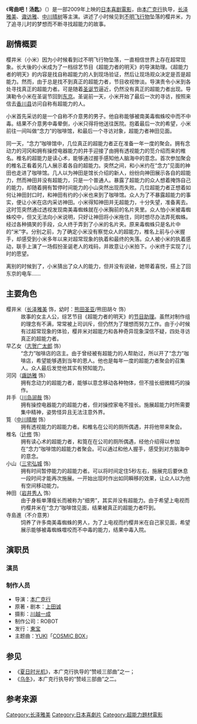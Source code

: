 {{noteTA
|G1=JP Show}}
{{Infobox Film
| name = 弯曲吧！汤匙
| original_name  = 曲がれ!スプーン
| image =  
| caption = 
| director = [[本广克行|本广克行]]
| producer = 本広克行
| producer_2 =  [[龟山千宏|龟山千宏]]<br>阿部秀司<br>安永義郎<br>鳥永能成<br>杉田成道
| writer = [[上田诚|上田诚]] 
| based on =  上田诚
| starring = [[长泽雅美|长泽雅美]]<br>[[三宅弘城|三宅弘城]]<br>[[诹访雅|诹访雅]]<br>[[中川晴树|中川晴树]]<br>[[辻修|辻修]]<br>[[川岛润哉|川岛润哉]]<br>[[岩井秀人|岩井秀人]]
| cinematography = [[川越一成|川越一成]] 
| music =  [[菅野祐悟|菅野祐悟]]
| editing =  田口拓也
| distributor = [[東寶|東寶]]（日本）
| released = 2009年11月21日
| runtime = 106分钟
| studio = --
| country = [[日本电影|日本]]
| language = 日语
| followed_by = --
| gross = 3.6亿[[日元|日元]]
}}
《'''弯曲吧！汤匙'''》（{{lang-ja|曲がれ!スプーン}}）是一部2009年上映的[[日本|日本]][[喜剧片|喜剧]][[電影|電影]]，由[[本广克行|本广克行]]执导，[[长泽雅美|长泽雅美]]、[[诹访雅|诹访雅]]、[[中川晴树|中川晴树]]等主演。讲述了小时候见到[[不明飞行物|不明飞行物]]坠落的樱井米，为了追寻儿时的梦想而不断寻找超能力的故事。

==剧情概要==
樱井米（小米）因为小时候看到过不明飞行物坠落，一直相信世界上存在超常现象。长大後的小米成为了一档综艺节目《超能力者的明天》的导演助理。《超能力者的明天》的内容是找自称超能力的人到现场验证，然后让现场观众决定是否是超能力。然而，由于总是找不到真正的超能力者，节目收视惨淡。导演责令小米到各处寻找真正的超能力者。可是随着[[圣诞节|圣诞节]]逼近，仍然没有真正的超能力者出现。导演勒令小米在圣诞节回到[[东京|东京]]。圣诞前一天，小米开始了最后一次的寻访，按照来信去[[香川县|香川县]]访问自称有超能力的人。

小米首先采访的是一个自称不介意男的男子。他自称能够被南美毒蜘蛛咬中而不中毒。结果不介意男中毒晕倒，小米只得将他送往医院。抱着最后一次的希望，小米前往一间叫做“念力”的咖啡馆，和最后一个寻访对象，超能力者神田见面。

同一天，“念力”咖啡馆中，几位真正的超能力者正在准备一年一度的聚会。拥有念动力的河冈和拥有操控电器能力的井手迎接了由拥有透视能力的笕介绍而来的椎名。椎名的超能力是读心术，能够通过握手感知他人脑海中的意念。首次参加聚会的椎名正看着另几人展示着各自的超能力。突然之间，和小米约在“念力”见面的神田也走进了咖啡馆。几人以为神田是馆长介绍的新人，纷纷向神田展示各自的超能力，然而神田并没有超能力，只是一个普通人。暴露了超能力的众人想着掩饰自己的能力，却随着拥有暂停时间能力的小山突然出现而失败。几位超能力者正想着如何让神田封口时，和神田有约的小米也来到了咖啡馆。众人为了不暴露超能力的事实，便让小米在店内采访神田。小米得知神田并无超能力，十分失望，准备离去。这时笕突然通过透视发现南美毒蜘蛛就在小米胸前的名片夹里。众人怕小米被毒蜘蛛咬中，但又无法向小米说明，只好让神田将小米拖住，同时想尽办法弄死蜘蛛。经过各种搞笑的手段，众人终于弄到了小米的名片夹。原来毒蜘蛛只是名片中的“米”字。分别之前，为了确定小米没有察觉众人的超能力，椎名上前与小米握手，却感受到小米多年以来对超常现象的执着和最终的失落。众人被小米的执着感动，联手上演了一场假扮圣诞老人的戏码，并故意让小米拍下。小米终于实现了儿时的愿望。

离别的时候到了，小米猜出了众人的能力，但并没有说破，她带着喜悦，搭上了回东京的电车……

==主要角色==
;樱井米（[[长泽雅美|长泽雅美]] 饰，幼时：[[熊田圣亚|熊田圣亚]]/熊田胡々 饰）
:故事的女主人公，综艺节目《超能力者的明天》的[[节目助理|节目助理]]。虽然对制作组的理念有不满，常常被上司训斥，但仍然为了理想而努力工作。由于小时候有过超常现象的体验，樱井米对超能力和各种奇异现象深信不疑，四处寻访真正的超能力者。
;早乙女（[[志贺广太郎|志贺广太郎]] 饰）
:“念力”咖啡店的店主。由于曾经被有超能力的人帮助过，所以开了“念力”咖啡店，希望能够遇到当年的恩人。他也是每年一度的超能力者聚会的召集人。众人最后发觉他其实有预知能力。
;河冈（[[諏訪雅|諏訪雅]] 饰）
:拥有念动力的超能力者，能够以意念移动各种物体，但不擅长细微精巧的操作。
;井手（[[川岛润哉|川岛润哉]] 饰）
:拥有操控电器能力的超能力者，但对操控家电不擅长。施展超能力时所需要集中精神，姿势怪异且无法注意外界。
;筧（[[中川晴樹|中川晴樹]] 饰）
:拥有透视能力的超能力者。和椎名在公司的厕所偶遇，并将他带来聚会。
;椎名（[[辻修|辻修]] 饰）
:拥有读心术的超能力者，和筧在在公司的厕所偶遇，经他介绍得以参加在“念力”咖啡馆的超能力者聚会。可以通过和他人握手，感受到对方脑海中的意念。
;小山（[[三宅弘城|三宅弘城]] 饰）
:拥有时间暂停能力的超能力者。可以将时间定住5秒左右，施展完后要休息一段时间才能再次施展。一开始出现时作出如同瞬移的效果，让众人以为他有空间移动能力。
;神田（[[岩井秀人|岩井秀人]] 饰）
:由于身板单薄瘦长而被称为“细男”，其实并没有超能力。由于希望上电视而约樱井米在“念力”咖啡馆见面，结果被真正的超能力者吓到。
;寺島進（不介意男）
:饲养了许多南美毒蜘蛛的男人，为了上电视而约樱井米在自己家见面，希望展示能够被毒蜘蛛噬咬而不中毒的能力，结果中毒入院。

==演职员==
===演员===

===制作人员===
*导演：[[本广克行|本广克行]]
*原著・剧本：[[上田诚|上田诚]]
*摄影：[[川越一成|川越一成]]
*制作公司：ROBOT
*发行：[[東宝|東宝]]
*主题曲：[[YUKI_(歌手)|YUKI]]「[[COSMIC_BOX|COSMIC BOX]]」

==参见==
*《[[夏日时光机|夏日时光机]]》，本广克行执导的“赞岐三部曲”之一；
*《[[乌冬_(电影)|乌冬]]》，本广克行执导的“赞岐三部曲”之二。

==参考来源==

[[Category:长泽雅美|Category:长泽雅美]]
[[Category:日本喜劇片|Category:日本喜劇片]]
[[Category:超能力題材電影|Category:超能力題材電影]]